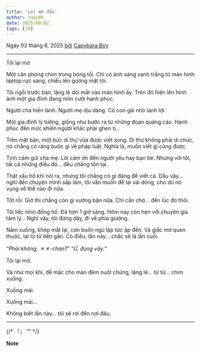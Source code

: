 ```yaml
---
title: 'Lời mở đầu'
author: Yugi0h
date: 2025/08/02
tags: [JP]
---
```


Ngày 02 tháng 8, 2025 <u>bởi</u> [Capybara Boy](https://facebook.com/tienlx97)

---

Tôi lại mơ.

Một căn phòng chìm trong bóng tối.
Chỉ có ánh sáng xanh trắng từ màn hình laptop rực sáng, chiếu lên gương mặt tôi.

Tôi ngồi trước bàn, lặng lẽ dõi mắt vào màn hình ấy.
Trên đó hiện lên hình ảnh một gia đình đang mỉm cười hạnh phúc.

Người cha hiền lành.
Người mẹ dịu dàng.
Cô con gái nhỏ lanh lợi.

Một gia đình lý tưởng, giống như bước ra từ những đoạn quảng cáo.
Hạnh phúc đến mức khiến người khác phải ghen tị…

Trên mặt bàn, một bức di thư vừa được viết xong.
Di thư không phải di chúc, nó chẳng có ràng buộc gì về pháp luật.
Nghĩa là, muốn viết gì cũng được.

Tình cảm gửi cha mẹ.
Lời cảm ơn đến người yêu hay bạn bè.
Nhưng với tôi, tất cả những điều đó… đều chẳng tồn tại.

Thật xấu hổ khi nói ra, nhưng tôi chẳng có gì đáng để viết cả.
Dẫu vậy… nghĩ đến chuyện mình sắp làm, tôi vẫn muốn để lại vài dòng, cho dù nó vụng về thế nào đi nữa.

Tốt rồi. Giờ thì chẳng còn gì vướng bận nữa.
Chỉ cần chờ… đến lúc đó thôi.

Tôi liếc nhìn đồng hồ. Đã hơn 1 giờ sáng.
Hôm nay còn hẹn với chuyên gia tâm lý… Nghĩ vậy, tôi đứng dậy, đi về phía giường.

Nằm xuống, khép mắt lại, cơn buồn ngủ lập tức ập đến.
Và giấc mơ quen thuộc, lại từ từ tiến gần.
Có điều, lần này… chắc sẽ là lần cuối.

“_Phải không, ＊＊-chan?_”
“_Ừ, đúng vậy._”

Tôi lại mơ.

Và như mọi khi, để mặc cho màn đêm nuốt chửng, lặng lẽ… từ từ… chìm xuống.

Xuống mãi.

Xuống mãi…

Không biết lần này… tôi sẽ rơi đến nơi đâu.

---

{/* 『』 “” */}

**Note**
